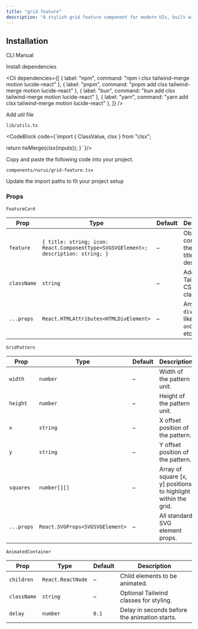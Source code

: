 ```yaml
---
title: "grid feature"
description: "A stylish grid feature component for modern UIs, built with accessibility and animation in mind."
---
```


<ComponentPreview componentName="gridFeature" />

## Installation

<Tabs defaultValue="cli">

<TabsList>
  <TabsTrigger value="cli">CLI</TabsTrigger>
  <TabsTrigger value="manual">Manual</TabsTrigger>
</TabsList>

<TabsContent value="cli">
  <Cli />
</TabsContent>

<TabsContent value="manual">

<Steps>

<Step>Install dependencies</Step>

<Cli
  dependencies={[
    { label: "npm", command: "npm i clsx tailwind-merge motion lucide-react" },
    { label: "pnpm", command: "pnpm add clsx tailwind-merge motion lucide-react" },
    { label: "bun", command: "bun add clsx tailwind-merge motion lucide-react" },
    { label: "yarn", command: "yarn add clsx tailwind-merge motion lucide-react" },
  ]}
/>

<Step>Add util file</Step>

`lib/utils.ts`

<CodeBlock 
code={`import { ClassValue, clsx } from "clsx";

  return twMerge(clsx(inputs));
}`
}/>

<Step>Copy and paste the following code into your project.</Step>

`components/nurui/grid-feature.tsx`

<CodeBlock componentName="gridFeature" fileName="grid-feature" />

<Step>Update the import paths to fit your project setup</Step>
 
</Steps>

</TabsContent>

</Tabs>

### Props

`FeatureCard`

| Prop        | Type                                                                                | Default | Description                                         |
| ----------- | ----------------------------------------------------------------------------------- | ------- | --------------------------------------------------- |
| `feature`   | `{ title: string; icon: React.ComponentType<SVGSVGElement>; description: string; }` | –       | Object containing the icon, title, and description. |
| `className` | `string`                                                                            | –       | Additional Tailwind CSS classes.                    |
| `...props`  | `React.HTMLAttributes<HTMLDivElement>`                                              | –       | Any native `div` props like `id`, `onClick`, etc.   |

`GridPattern`

| Prop       | Type                            | Default | Description                                                     |
| ---------- | ------------------------------- | ------- | --------------------------------------------------------------- |
| `width`    | `number`                        | –       | Width of the pattern unit.                                      |
| `height`   | `number`                        | –       | Height of the pattern unit.                                     |
| `x`        | `string`                        | –       | X offset position of the pattern.                               |
| `y`        | `string`                        | –       | Y offset position of the pattern.                               |
| `squares`  | `number[][]`                    | –       | Array of square \[x, y] positions to highlight within the grid. |
| `...props` | `React.SVGProps<SVGSVGElement>` | –       | All standard SVG element props.                                 |

`AnimatedContainer`

| Prop        | Type              | Default | Description                                   |
| ----------- | ----------------- | ------- | --------------------------------------------- |
| `children`  | `React.ReactNode` | –       | Child elements to be animated.                |
| `className` | `string`          | –       | Optional Tailwind classes for styling.        |
| `delay`     | `number`          | `0.1`   | Delay in seconds before the animation starts. |